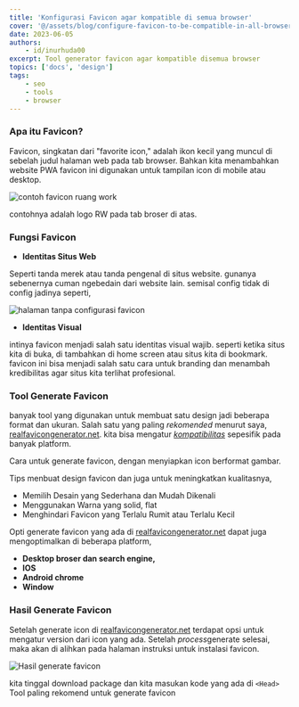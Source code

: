 ```yaml
---
title: 'Konfigurasi Favicon agar kompatible di semua browser'
cover: '@/assets/blog/configure-favicon-to-be-compatible-in-all-browsers/cover.jpg'
date: 2023-06-05
authors:
    - id/inurhuda00
excerpt: Tool generator favicon agar kompatible disemua browser
topics: ['docs', 'design']
tags:
    - seo
    - tools
    - browser
---
```


### Apa itu Favicon?

Favicon, singkatan dari "favorite icon," adalah ikon kecil yang muncul di sebelah judul halaman web pada tab browser. Bahkan kita menambahkan website PWA favicon ini digunakan untuk tampilan icon di mobile atau desktop.

![contoh favicon ruang work](@/assets/blog/configure-favicon-to-be-compatible-in-all-browsers/contoh-favicon-ruang-work.png)

contohnya adalah logo RW pada tab broser di atas.

### Fungsi Favicon

-   **Identitas Situs Web**

Seperti tanda merek atau tanda pengenal di situs website. gunanya sebenernya cuman ngebedain dari website lain. semisal config tidak di config jadinya seperti,

![halaman tanpa configurasi favicon](@/assets/blog/configure-favicon-to-be-compatible-in-all-browsers/site-tanpa-configurasi-favicon.png)

-   **Identitas Visual**

intinya favicon menjadi salah satu identitas visual wajib. seperti ketika situs kita di buka, di tambahkan di home screen atau situs kita di bookmark. favicon ini bisa menjadi salah satu cara untuk branding dan menambah kredibilitas agar situs kita terlihat profesional.

### Tool Generate Favicon

banyak tool yang digunakan untuk membuat satu design jadi beberapa format dan ukuran. Salah satu yang paling _rekomended_ menurut saya, [realfavicongenerator.net](https://realfavicongenerator.net/). kita bisa mengatur [_kompatibilitas_]() sepesifik pada banyak platform.

Cara untuk generate favicon, dengan menyiapkan icon berformat gambar.

Tips menbuat design favicon dan juga untuk meningkatkan kualitasnya,

-   Memilih Desain yang Sederhana dan Mudah Dikenali
-   Menggunakan Warna yang solid, flat
-   Menghindari Favicon yang Terlalu Rumit atau Terlalu Kecil

Opti generate favicon yang ada di [realfavicongenerator.net](https://realfavicongenerator.net/) dapat juga mengoptimalkan di beberapa platform,

-   **Desktop broser dan search engine,**
-   **IOS**
-   **Android chrome**
-   **Window**

### Hasil Generate Favicon

Setelah generate icon di [realfavicongenerator.net](https://realfavicongenerator.net/) terdapat opsi untuk mengatur version dari icon yang ada. Setelah *process*generate selesai, maka akan di alihkan pada halaman instruksi untuk instalasi favicon.

![Hasil generate favicon](@/assets/blog/configure-favicon-to-be-compatible-in-all-browsers/result-generator-favicon.png)

kita tinggal download package dan kita masukan kode yang ada di `<Head>` Tool paling rekomend untuk generate favicon
